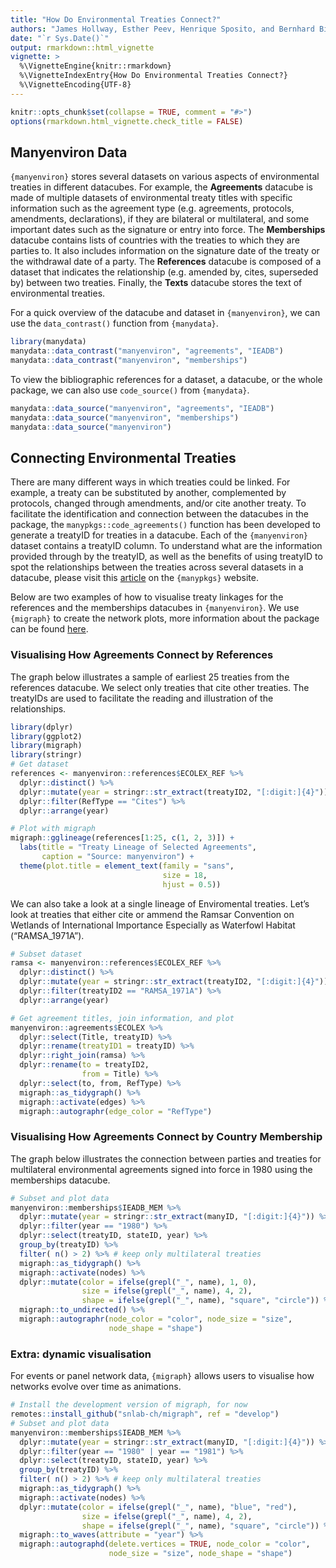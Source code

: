 ```yaml
---
title: "How Do Environmental Treaties Connect?"
authors: "James Hollway, Esther Peev, Henrique Sposito, and Bernhard Bieri"
date: "`r Sys.Date()`"
output: rmarkdown::html_vignette
vignette: >
  %\VignetteEngine{knitr::rmarkdown}
  %\VignetteIndexEntry{How Do Environmental Treaties Connect?}
  %\VignetteEncoding{UTF-8}
---
```


```r
knitr::opts_chunk$set(collapse = TRUE, comment = "#>")
options(rmarkdown.html_vignette.check_title = FALSE)
```

## Manyenviron Data

`{manyenviron}` stores several datasets on various aspects of environmental treaties in different datacubes.
For example, the **Agreements** datacube is made of multiple datasets of environmental treaty titles with
specific information such as the agreement type (e.g. agreements, protocols, amendments, declarations), if
they are bilateral or multilateral, and some important dates such as the signature or entry into force.
The **Memberships** datacube contains lists of countries with the treaties to which they are parties to. It
also includes information on the signature date of the treaty or the withdrawal date of a party.
The **References** datacube is composed of a dataset that indicates the relationship (e.g. amended by,
cites, superseded by) between two treaties. Finally, the **Texts** datacube stores the text of
environmental treaties.

For a quick overview of the datacube and dataset in `{manyenviron}`, we can use the `data_contrast()` function from `{manydata}`.

```r
library(manydata)
manydata::data_contrast("manyenviron", "agreements", "IEADB")
manydata::data_contrast("manyenviron", "memberships")
```

To view the bibliographic references for a dataset, a datacube, or the whole package, we can also use `code_source()` from `{manydata}`.

```r
manydata::data_source("manyenviron", "agreements", "IEADB")
manydata::data_source("manyenviron", "memberships")
manydata::data_source("manyenviron")
```

## Connecting Environmental Treaties

There are many different ways in which treaties could be linked.
For example, a treaty can be substituted by another, complemented by protocols,
changed through amendments, and/or cite another treaty.
To facilitate the identification and connection between the datacubes in the package, the `manypkgs::code_agreements()` function has been developed to generate a treatyID for treaties in a datacube.
Each of the `{manyenviron}` dataset contains a treatyID column.
To understand what are the information provided through by the treatyID,
as well as the benefits of using treatyID to spot the relationships between the treaties across several datasets
in a datacube, please visit this [article](https://globalgov.github.io/manypkgs/articles/agreements.html)
on the `{manypkgs}` website.

Below are two examples of how to visualise treaty linkages for the references and the
memberships datacubes in `{manyenviron}`.
We use `{migraph}` to create the network plots, more information about the package can be found
[here](https://snlab-ch.github.io/migraph/).

### Visualising How Agreements Connect by References

The graph below illustrates a sample of earliest 25 treaties from the references datacube. We select only treaties that cite other treaties. The treatyIDs are used to facilitate the reading and illustration of the relationships.

```r
library(dplyr)
library(ggplot2)
library(migraph)
library(stringr)
# Get dataset
references <- manyenviron::references$ECOLEX_REF %>%
  dplyr::distinct() %>%
  dplyr::mutate(year = stringr::str_extract(treatyID2, "[:digit:]{4}")) %>%
  dplyr::filter(RefType == "Cites") %>%
  dplyr::arrange(year)

# Plot with migraph
migraph::gglineage(references[1:25, c(1, 2, 3)]) +
  labs(title = "Treaty Lineage of Selected Agreements",
       caption = "Source: manyenviron") +
  theme(plot.title = element_text(family = "sans",
                                  size = 18,
                                  hjust = 0.5))
```

We can also take a look at a single lineage of Enviromental treaties.
Let's look at treaties that either cite or ammend the Ramsar Convention on Wetlands of International
Importance Especially as Waterfowl Habitat ("RAMSA_1971A").

```r
# Subset dataset
ramsa <- manyenviron::references$ECOLEX_REF %>%
  dplyr::distinct() %>%
  dplyr::mutate(year = stringr::str_extract(treatyID2, "[:digit:]{4}")) %>%
  dplyr::filter(treatyID2 == "RAMSA_1971A") %>%
  dplyr::arrange(year)

# Get agreement titles, join information, and plot
manyenviron::agreements$ECOLEX %>%
  dplyr::select(Title, treatyID) %>%
  dplyr::rename(treatyID1 = treatyID) %>%
  dplyr::right_join(ramsa) %>%
  dplyr::rename(to = treatyID2,
                from = Title) %>%
  dplyr::select(to, from, RefType) %>%
  migraph::as_tidygraph() %>%
  migraph::activate(edges) %>%
  migraph::autographr(edge_color = "RefType")
```

### Visualising How Agreements Connect by Country Membership

The graph below illustrates the connection between parties and treaties for multilateral environmental agreements signed into force in 1980 using the memberships datacube.

```r
# Subset and plot data
manyenviron::memberships$IEADB_MEM %>%
  dplyr::mutate(year = stringr::str_extract(manyID, "[:digit:]{4}")) %>%
  dplyr::filter(year == "1980") %>%
  dplyr::select(treatyID, stateID, year) %>%
  group_by(treatyID) %>%
  filter( n() > 2) %>% # keep only multilateral treaties
  migraph::as_tidygraph() %>%
  migraph::activate(nodes) %>%
  dplyr::mutate(color = ifelse(grepl("_", name), 1, 0),
                size = ifelse(grepl("_", name), 4, 2),
                shape = ifelse(grepl("_", name), "square", "circle")) %>%
  migraph::to_undirected() %>%
  migraph::autographr(node_color = "color", node_size = "size",
                      node_shape = "shape")
```

### Extra: dynamic visualisation

For events or panel network data, `{migraph}` allows users to visualise how networks evolve over time as animations.

```r
# Install the development version of migraph, for now
remotes::install_github("snlab-ch/migraph", ref = "develop")
# Subset and plot data
manyenviron::memberships$IEADB_MEM %>%
  dplyr::mutate(year = stringr::str_extract(manyID, "[:digit:]{4}")) %>%
  dplyr::filter(year == "1980" | year == "1981") %>%
  dplyr::select(treatyID, stateID, year) %>%
  group_by(treatyID) %>%
  filter( n() > 2) %>% # keep only multilateral treaties
  migraph::as_tidygraph() %>%
  migraph::activate(nodes) %>%
  dplyr::mutate(color = ifelse(grepl("_", name), "blue", "red"),
                size = ifelse(grepl("_", name), 4, 2),
                shape = ifelse(grepl("_", name), "square", "circle")) %>%
  migraph::to_waves(attribute = "year") %>% 
  migraph::autographd(delete.vertices = TRUE, node_color = "color",
                      node_size = "size", node_shape = "shape")
```
 